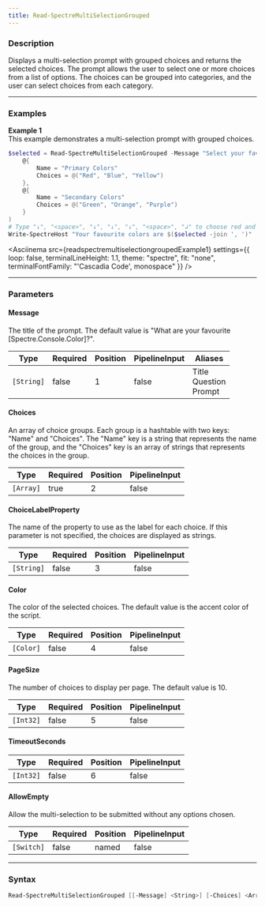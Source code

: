 ```yaml
---
title: Read-SpectreMultiSelectionGrouped
---
```









### Description

Displays a multi-selection prompt with grouped choices and returns the selected choices. The prompt allows the user to select one or more choices from a list of options. The choices can be grouped into categories, and the user can select choices from each category.



---


### Examples


**Example 1**  
This example demonstrates a multi-selection prompt with grouped choices.



```powershell
$selected = Read-SpectreMultiSelectionGrouped -Message "Select your favorite colors" -PageSize 8 -Choices @(
    @{
        Name = "Primary Colors"
        Choices = @("Red", "Blue", "Yellow")
    },
    @{
        Name = "Secondary Colors"
        Choices = @("Green", "Orange", "Purple")
    }
)
# Type "↓", "<space>", "↓", "↓", "↓", "<space>", "↲" to choose red and all secondary colors
Write-SpectreHost "Your favourite colors are $($selected -join ', ')"
```
<Asciinema
    src={readspectremultiselectiongroupedExample1}
    settings={{
        loop: false,
        terminalLineHeight: 1.1,
        theme: "spectre",
        fit: "none",
        terminalFontFamily: "'Cascadia Code', monospace"
    }}
/>


---


### Parameters
#### **Message**

The title of the prompt. The default value is "What are your favourite [Spectre.Console.Color]?".






|Type      |Required|Position|PipelineInput|Aliases                      |
|----------|--------|--------|-------------|-----------------------------|
|`[String]`|false   |1       |false        |Title<br/>Question<br/>Prompt|



#### **Choices**

An array of choice groups. Each group is a hashtable with two keys: "Name" and "Choices". The "Name" key is a string that represents the name of the group, and the "Choices" key is an array of strings that represents the choices in the group.






|Type     |Required|Position|PipelineInput|
|---------|--------|--------|-------------|
|`[Array]`|true    |2       |false        |



#### **ChoiceLabelProperty**

The name of the property to use as the label for each choice. If this parameter is not specified, the choices are displayed as strings.






|Type      |Required|Position|PipelineInput|
|----------|--------|--------|-------------|
|`[String]`|false   |3       |false        |



#### **Color**

The color of the selected choices. The default value is the accent color of the script.






|Type     |Required|Position|PipelineInput|
|---------|--------|--------|-------------|
|`[Color]`|false   |4       |false        |



#### **PageSize**

The number of choices to display per page. The default value is 10.






|Type     |Required|Position|PipelineInput|
|---------|--------|--------|-------------|
|`[Int32]`|false   |5       |false        |



#### **TimeoutSeconds**




|Type     |Required|Position|PipelineInput|
|---------|--------|--------|-------------|
|`[Int32]`|false   |6       |false        |



#### **AllowEmpty**

Allow the multi-selection to be submitted without any options chosen.






|Type      |Required|Position|PipelineInput|
|----------|--------|--------|-------------|
|`[Switch]`|false   |named   |false        |





---


### Syntax
```powershell
Read-SpectreMultiSelectionGrouped [[-Message] <String>] [-Choices] <Array> [[-ChoiceLabelProperty] <String>] [[-Color] <Color>] [[-PageSize] <Int32>] [[-TimeoutSeconds] <Int32>] [-AllowEmpty] [<CommonParameters>]
```
